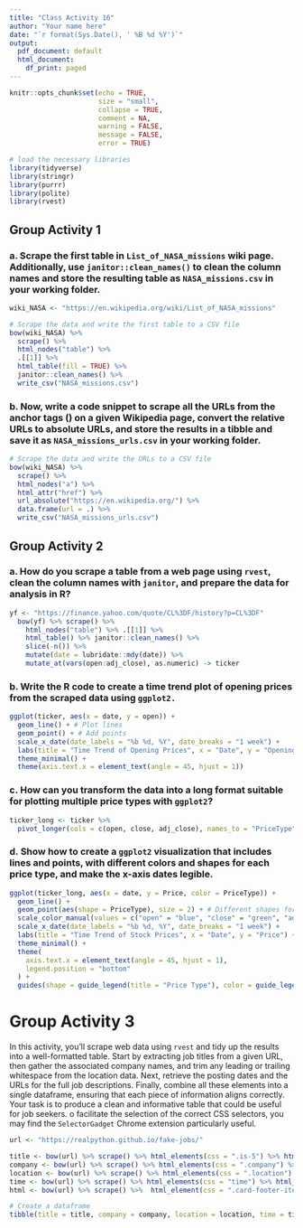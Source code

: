 ```yaml
---
title: "Class Activity 16"
author: "Your name here"
date: "`r format(Sys.Date(), ' %B %d %Y')`"
output:
  pdf_document: default
  html_document:
    df_print: paged
---
```


```r
knitr::opts_chunk$set(echo = TRUE, 
                      size = "small", 
                      collapse = TRUE, 
                      comment = NA, 
                      warning = FALSE, 
                      message = FALSE,
                      error = TRUE)

# load the necessary libraries
library(tidyverse)
library(stringr)
library(purrr)
library(polite)
library(rvest)
```


\vspace*{1in}


## Group Activity 1


### a. Scrape the first table in `List_of_NASA_missions` wiki page. Additionally, use `janitor::clean_names()` to clean the column names and store the resulting table as `NASA_missions.csv` in your working folder.

```r
wiki_NASA <- "https://en.wikipedia.org/wiki/List_of_NASA_missions"

# Scrape the data and write the first table to a CSV file
bow(wiki_NASA) %>% 
  scrape() %>% 
  html_nodes("table") %>% 
  .[[1]] %>% 
  html_table(fill = TRUE) %>% 
  janitor::clean_names() %>%
  write_csv("NASA_missions.csv")
```


### b. Now, write a code snippet to scrape all the URLs from the anchor tags (<a>) on a given Wikipedia page, convert the relative URLs to absolute URLs, and store the results in a tibble and save it as `NASA_missions_urls.csv` in your working folder.


```r
# Scrape the data and write the URLs to a CSV file
bow(wiki_NASA) %>% 
  scrape() %>% 
  html_nodes("a") %>%
  html_attr("href") %>% 
  url_absolute("https://en.wikipedia.org/") %>%
  data.frame(url = .) %>% 
  write_csv("NASA_missions_urls.csv") 
```



## Group Activity 2


### a. How do you scrape a table from a web page using `rvest`, clean the column names with `janitor`, and prepare the data for analysis in R?

```r
yf <- "https://finance.yahoo.com/quote/CL%3DF/history?p=CL%3DF"
  bow(yf) %>% scrape() %>% 
    html_nodes("table") %>% .[[1]] %>% 
    html_table() %>% janitor::clean_names() %>% 
    slice(-n()) %>% 
    mutate(date = lubridate::mdy(date)) %>% 
    mutate_at(vars(open:adj_close), as.numeric) -> ticker
```


### b.  Write the R code to create a time trend plot of opening prices from the scraped data using `ggplot2.`

```r
ggplot(ticker, aes(x = date, y = open)) +
  geom_line() + # Plot lines
  geom_point() + # Add points
  scale_x_date(date_labels = "%b %d, %Y", date_breaks = "1 week") + 
  labs(title = "Time Trend of Opening Prices", x = "Date", y = "Opening Price") +
  theme_minimal() +
  theme(axis.text.x = element_text(angle = 45, hjust = 1)) 
```

### c. How can you transform the data into a long format suitable for plotting multiple price types with `ggplot2`?

```r
ticker_long <- ticker %>%
  pivot_longer(cols = c(open, close, adj_close), names_to = "PriceType", values_to = "Price")
```


### d. Show how to create a `ggplot2` visualization that includes lines and points, with different colors and shapes for each price type, and make the x-axis dates legible.

```r
ggplot(ticker_long, aes(x = date, y = Price, color = PriceType)) +
  geom_line() +
  geom_point(aes(shape = PriceType), size = 2) + # Different shapes for each price type
  scale_color_manual(values = c("open" = "blue", "close" = "green", "adj_close" = "red")) +
  scale_x_date(date_labels = "%b %d, %Y", date_breaks = "1 week") + 
  labs(title = "Time Trend of Stock Prices", x = "Date", y = "Price") +
  theme_minimal() +
  theme(
    axis.text.x = element_text(angle = 45, hjust = 1),
    legend.position = "bottom"
  ) +
  guides(shape = guide_legend(title = "Price Type"), color = guide_legend(title = "Price Type"))
```


# Group Activity 3

In this activity, you'll scrape web data using `rvest` and tidy up the results into a well-formatted table. Start by extracting job titles from a given URL, then gather the associated company names, and trim any leading or trailing whitespace from the location data. Next, retrieve the posting dates and the URLs for the full job descriptions. Finally, combine all these elements into a single dataframe, ensuring that each piece of information aligns correctly. Your task is to produce a clean and informative table that could be useful for job seekers. o facilitate the selection of the correct CSS selectors, you may find the `SelectorGadget` Chrome extension particularly useful.

```r
url <- "https://realpython.github.io/fake-jobs/"

title <- bow(url) %>% scrape() %>% html_elements(css = ".is-5") %>% html_text()   # part 1
company <- bow(url) %>% scrape() %>% html_elements(css = ".company") %>% html_text() # part 2
location <- bow(url) %>% scrape() %>% html_elements(css = ".location") %>% html_text() %>% str_trim() # part 3
time <- bow(url) %>% scrape() %>% html_elements(css = "time") %>% html_text() # part 4
html <- bow(url) %>% scrape() %>%  html_element(css = ".card-footer-item+ .card-footer-item") %>% html_attr("href")  # part 5

# Create a dataframe
tibble(title = title, company = company, location = location, time = time, html = html) # port 6
```


